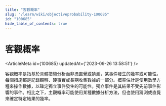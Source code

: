 ```yaml
---
title: "客觀概率"
slug: "/learn/wiki/objectiveprobability-100685"
id: "100685"
hide_table_of_contents: true
---
```



# 客觀概率

<ArticleMeta id={100685} updatedAt={'2023-09-26 13:58:51'} />
<div className='border-solid border-b border-t-0 my-4 border-[var(--ifm-color-gray-300)]' />

客觀概率是指基於具體措施分析而非憑直覺或猜測，某事件發生的幾率或可能性。每個措施都是記錄觀察、硬事實或長期收集數據的一部分。概率估計是使用數學方程來操作數據，以確定獨立事件發生的可能性。獨立事件是其結果不受先前事件影響的事件。相比之下，主觀概率可能使用某種數據分析方法，但也使用猜測或直覺來確定特定結果的幾率。

